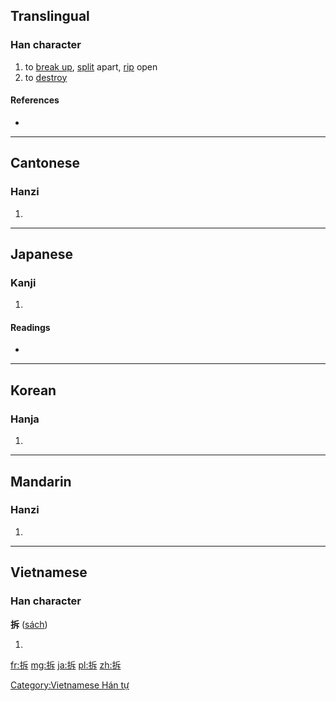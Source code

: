 ==Translingual==

===Han character===
{{Han char|rn=64|rad=手|as=05|sn=8|four=5203<sub>1</sub>|canj=手竹一卜 (QHMY)}}

# to [[break up]], [[split]] apart, [[rip]] open
# to [[destroy]]

====References====
* {{Han ref|kx=0424.210|dkj=11943|dj=0773.020|hdz=31855.020|uh=62C6|ud=25286|bh=A9EE|bd=43502}}

----

==Cantonese==

===Hanzi===
{{yue-hanzi|jyut=|y=chaak3}}

# {{defn|lang=yue|sort=手05}}

----

==Japanese==

===Kanji===
{{ja-kanji|grade=|rs=手05}}

# {{defn|lang=ja|sort=手05}}

====Readings====
* {{ja-readings|on=[[たく]] (taku), [[せき]] (seki)|kun=[[ひらく]] (hiraku), [[さく]] (saku)}}

----

==Korean==

===Hanja===
{{ko-hanja|hangeul=탁|eumhun=|rv=tak|mr=t'ak|y=thak}}

# {{defn|lang=ko|sort=手05}}

----

==Mandarin==

===Hanzi===
{{cmn-hanzi|pin=[[cā]] ([[ca1]]), [[chāi]] ([[chai1]]), [[chè]] ([[che4]])|wg=ts'a<sup>1</sup>, ch'ai<sup>1</sup>, ch'e<sup>4</sup>}}

# {{defn|lang=cmn|sort=手05}}

----

==Vietnamese==

===Han character===
'''拆''' ([[sách]])

# {{defn|lang=vi}}

[[Category:Vietnamese Hán tự]]

[[fr:拆]]
[[mg:拆]]
[[ja:拆]]
[[pl:拆]]
[[zh:拆]]
